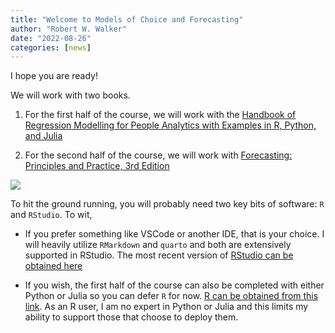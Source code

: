 ```yaml
---
title: "Welcome to Models of Choice and Forecasting"
author: "Robert W. Walker"
date: "2022-08-26"
categories: [news]
---
```


I hope you are ready! 

We will work with two books.  

1. For the first half of the course, we will work with the [Handbook of Regression Modelling for People Analytics with Examples in R, Python, and Julia](https://peopleanalytics-regression-book.org/)   

1. For the second half of the course, we will work with [Forecasting: Principles and Practice, 3rd Edition](https://otexts.com/fpp3/)


![](thumbnail.jpg)

To hit the ground running, you will probably need two key bits of software: `R` and `RStudio`.  To wit,

- If you prefer something like VSCode or another IDE, that is your choice.  I will heavily utilize `RMarkdown` and `quarto` and both are extensively supported in RStudio.  The most recent version of [RStudio can be obtained here](https://www.rstudio.com/products/rstudio/download/#download)

- If you wish, the first half of the course can also be completed with either Python or Julia so you can defer `R` for now.  [R can be obtained from this link](https://cran.r-project.org/).  As an R user, I am no expert in Python or Julia and this limits my ability to support those that choose to deploy them.